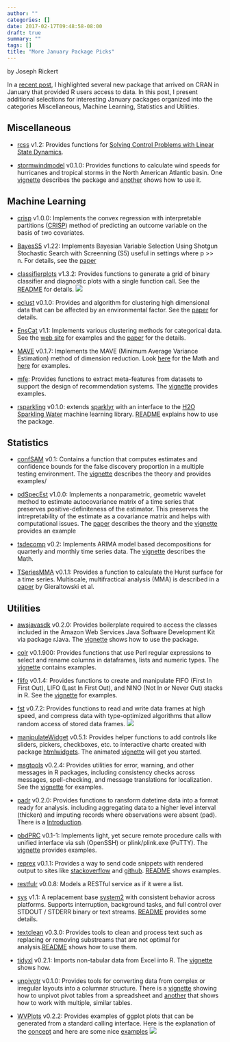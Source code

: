 ```yaml
---
author: ""
categories: []
date: 2017-02-17T09:48:58-08:00
draft: true
summary: ""
tags: []
title: "More January Package Picks"
---
```


by Joseph Rickert

In a [recent post](https://www.rstudio.com/rviews/2017/02/17/january-new-data-packages/), I highlighted several new package that arrived on CRAN in January that provided R users access to data. In this post, I present additional selections for interesting January packages organized into the categories Miscellaneous, Machine Learning, Statistics and Utilities.

## Miscellaneous
* [rcss](https://cran.rstudio.com/web/packages/rcss/) v1.2: Provides functions for [Solving Control Problems with Linear State Dynamics](https://cran.rstudio.com/web/packages/rcss/vignettes/Practical_User_Guide.pdf).

* [stormwindmodel](https://cran.rstudio.com/web/packages/stormwindmodel/) v0.1.0: Provides functions to calculate wind speeds for hurricanes and tropical storms in the North American Atlantic basin. One [vignette](https://cran.rstudio.com/web/packages/stormwindmodel/vignettes/Details.html) describes the package and [another](https://cran.rstudio.com/web/packages/stormwindmodel/vignettes/Overview.html) shows how to use it.


## Machine Learning
* [crisp](https://www.r-pkg.org/pkg/crisp) v1.0.0: Implements the convex regression with interpretable partitions ([CRISP](http://jmlr.org/papers/volume17/15-344/15-344.pdf)) method of predicting an outcome variable on the basis of two covariates.

* [BayesS5](https://cran.rstudio.com/web/packages/BayesS5/) v1.22: Implements Bayesian Variable Selection Using Shotgun Stochastic Search with Screenning (S5) useful in settings where p >> n. For details, see the [paper](http://www.stat.tamu.edu/~minsuk/publications/nonlocal_sinica7.pdf)

* [classifierplots](https://cran.rstudio.com/web/packages/classifierplots/) v1.3.2: Provides functions to generate a grid of binary classifier and diagnostic plots with a single function call. See the [README](https://github.com/ambiata/classifierplots) for details.
![](./images/classifier_plots.png)
* [eclust](https://cran.rstudio.com/web/packages/eclust/) v0.1.0: Provides and algorithm for clustering high dimensional data that can be affected by an environmental factor. See the [paper](http://biorxiv.org/content/early/2017/01/23/102475) for details.

* [EnsCat](https://cran.rstudio.com/web/packages/EnsCat/) v1.1: Implements various clustering methods for categorical data. See the [web site](https://github.com/jlp2duke/EnsCat/wiki/How-To-with-Examples) for examples and the [paper](https://arxiv.org/pdf/1506.07930.pdf) for the details.

* [MAVE](https://cran.rstudio.com/web/packages/MAVE/) v0.1.7: Implements the  MAVE (Minimum Average Variance Estimation) method of dimension reduction. Look [here](https://cran.rstudio.com/web/packages/MAVE/vignettes/Short_introduction_to_method_MAVE.pdf) for the Math and [here](https://cran.rstudio.com/web/packages/MAVE/vignettes/Short_introduction_to_package_MAVE.pdf) for examples.

* [mfe](https://cran.rstudio.com/web/packages/mfe/): Provides functions to extract meta-features from datasets to support the design of recommendation systems. The [vignette](https://cran.rstudio.com/web/packages/mfe/vignettes/mfe-vignette.html) provides examples.

* [rsparkling](https://cran.rstudio.com/web/packages/rsparkling/) v0.1.0: extends [sparklyr]() with an interface to the [H2O Sparkling Water](https://github.com/h2oai/sparkling-water) machine learning library. [README](https://github.com/h2oai/rsparkling) explains how to use the package.

## Statistics
* [confSAM](https://cran.rstudio.com/web/packages/confSAM/) v0.1: Contains a function that computes estimates and confidence bounds for the false discovery proportion in a multiple testing environment. The [vignette](https://cran.rstudio.com/web/packages/confSAM/vignettes/confSAM.pdf) describes the theory and provides examples/

* [pdSpecEst](https://cran.rstudio.com/web/packages/pdSpecEst/) v1.0.0: Implements a nonparametric, geometric wavelet method to estimate autocovariance matrix of a time series that preserves positive-definiteness of the estimator. This preserves the intrepretability of the estimate as a covariance matrix and helps with computational issues. The [paper](https://arxiv.org/pdf/1701.03314.pdf) describes the theory and the [vignette](https://cran.rstudio.com/web/packages/pdSpecEst/vignettes/vignette.html) provides an example

* [tsdecomp](https://cran.rstudio.com/web/packages/tsdecomp/) v0.2: Implements ARIMA model based decompositions for quarterly and monthly time series data. The [vignette](https://www.jalobe.com/doc/tsdecomp.pdf) describes the Math.

* [TSeriesMMA](https://cran.rstudio.com/web/packages/TSeriesMMA/README.html) v0.1.1: Provides a function to calculate the Hurst surface for a time series. Multiscale, multifractical analysis (MMA) is described in a [paper](http://journals.aps.org/pre/abstract/10.1103/PhysRevE.85.021915) by Gieraltowski et al. 

## Utilities
* [awsjavasdk](https://cran.rstudio.com/web/packages/awsjavasdk/) v0.2.0: Provides boilerplate required to access the classes included in the Amazon Web Services Java Software Development Kit via package rJava. The [vignette](https://cran.rstudio.com/web/packages/awsjavasdk/vignettes/awsjavasdk.html) shows how to use the package.

* [colr](https://cran.rstudio.com/web/packages/colr/) v0.1.900: Provides functions that use Perl regular expressions to select and rename columns in dataframes, lists and numeric types. The [vignette](https://cran.rstudio.com/web/packages/colr/vignettes/colr.html) contains examples.

* [flifo](https://cran.rstudio.com/web/packages/flifo/) v0.1.4: Provides functions to create and manipulate FIFO (First In First Out), LIFO (Last In First Out), and NINO (Not In or Never Out) stacks in R. See the [vignette](https://cran.rstudio.com/web/packages/flifo/vignettes/flifo-vignette.html) for examples.

* [fst]() v0.7.2: Provides functions to read and write data frames at high speed, and compress data with type-optimized algorithms that allow random access of stored data frames.
![](./images/fst_bench.png)

* [manipulateWidget](https://cran.rstudio.com/web/packages/manipulateWidget/) v0.5.1: Provides helper functions to add controls like sliders, pickers, checkboxes, etc. to interactive chartc created with package [htmlwidgets](https://cran.r-project.org/web/packages/htmlwidgets/index.html). The animated [vignette](https://cran.rstudio.com/web/packages/manipulateWidget/vignettes/manipulateWidgets.html) will get you started.

* [msgtools](https://cran.rstudio.com/web/packages/msgtools/) v0.2.4: Provides utilities for error, warning, and other messages in R packages, including consistency checks across messages, spell-checking, and message translations for localization. See the [vignette](https://cran.rstudio.com/web/packages/msgtools/vignettes/Tutorial.html) for examples.

* [padr](https://cran.rstudio.com/web/packages/padr/) v0.2.0: Provides functions to ransform datetime data into a format ready for analysis. including aggregating data to a higher level interval (thicken) and imputing records where observations were absent (pad). There is a [Introduction](https://cran.rstudio.com/web/packages/padr/vignettes/padr.html).

* [pbdPRC](https://cran.rstudio.com/web/packages/pbdRPC/) v0.1-1: Implements light, yet secure remote procedure calls with unified interface via ssh (OpenSSH) or plink/plink.exe (PuTTY). The [vignette](https://cran.rstudio.com/web/packages/pbdRPC/vignettes/pbdRPC-guide.pdf) provides examples.

* [reprex](https://cran.rstudio.com/web/packages/reprex/) v0.1.1: Provides a way to send code snippets with rendered output to sites like [stackoverflow](http://stackoverflow.com) and [github](https://github.com). [README](https://cran.rstudio.com/web/packages/reprex/README.html) shows examples.

* [restfulr](https://cran.rstudio.com/web/packages/restfulr/) v0.0.8: Models a RESTful service as if it were a list.

* [sys](cran.rstudio.com/web/packages/sys/) v1.1: A replacement base [system2](http://stat.ethz.ch/R-manual/R-devel/library/base/html/system2.html) with consistent behavior across platforms. Supports interruption, background tasks, and full control over STDOUT / STDERR binary or text streams. [README](https://github.com/jeroenooms/sys#readme) provides some details.

* [textclean](https://cran.rstudio.com/web/packages/textclean/) v0.3.0: Provides tools to clean and process text such as replacing or removing substreams that are not optimal for analysis.[README](https://cran.rstudio.com/web/packages/textclean/README.html) shows how to use them.

* [tidyxl](https://cran.rstudio.com/web/packages/tidyxl/) v0.2.1: Imports non-tabular data from Excel into R. The [vignette](https://cran.rstudio.com/web/packages/tidyxl/vignettes/tidyxl.html) shows how.

* [unpivotr](https://cran.rstudio.com/web/packages/unpivotr/) v0.1.0: Provides tools for converting data from complex or irregular layouts into a columnar structure. There is a [vignette](https://cran.rstudio.com/web/packages/unpivotr/vignettes/compass-directions.html) showing how to unpivot pivot tables from a spreadsheet and [another](https://cran.rstudio.com/web/packages/unpivotr/vignettes/small-multiples.html) that shows how to work with multiple, similar tables.

* [WVPlots](https://cran.rstudio.com/web/packages/WVPlots/) v0.2.2: Provides examples of ggplot plots that can be generated from a standard calling interface. Here is the explanation of the [concept](https://cran.rstudio.com/web/packages/WVPlots/vignettes/WVPlots_concept.html) and here are some nice [examples](https://cran.rstudio.com/web/packages/WVPlots/vignettes/WVPlots_examples.html)
![](./images/WVPlot.png)
